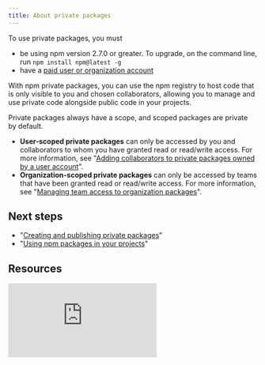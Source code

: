 ```yaml
---
title: About private packages
---
```


<div class="note">

To use private packages, you must

<ul>
<li> be using npm version 2.7.0 or greater. To upgrade, on the command line, run <code class="highlighter-rouge">npm install npm@latest -g</code></li>
<li>have a <a href="https://www.npmjs.com/pricing">paid user or organization account</a></li>
</ul>

</div>

With npm private packages, you can use the npm registry to host code that is only visible to you and chosen collaborators, allowing you to manage and use private code alongside public code in your projects.

Private packages always have a scope, and scoped packages are private by default.

* **User-scoped private packages** can only be accessed by you and collaborators to whom you have granted read or read/write access. For more information, see "[Adding collaborators to private packages owned by a user account][user-pkg-add]".
* **Organization-scoped private packages** can only be accessed by teams that have been granted read or read/write access. For more information, see "[Managing team access to organization packages][team-pkg-add]".

## Next steps

- "[Creating and publishing private packages][create-priv-pkg]"
- "[Using npm packages in your projects][use-pkg]"

## Resources

<iframe src="https://www.youtube.com/embed/O6JoXGnHK_Y" frameborder="0" allowfullscreen></iframe>

[paid-acct]: https://www.npmjs.com/pricing
[user-pkg-add]: adding-collaborators-to-private-packages-owned-by-a-user-account
[team-pkg-add]: managing-team-access-to-organization-packages
[create-priv-pkg]: creating-and-publishing-private-packages
[install-pkgs]: installing-packages-and-dependencies#installing-private-packages
[use-pkg]: using-npm-packages-in-your-projects
